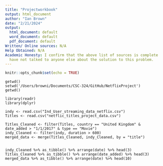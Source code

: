 ```yaml
---
title: "Projectworkbook"
output: html_document
author: "Ian Brown"
date: "2/21/2024"
output:
  html_document: default
  word_document: default
  pdf_document: default
Written/ Online sources: N/A
Help Obtained: N/A
Academic Honesty: I confirm that the above list of sources is complete AND that I
  have not talked to anyone else about the solution to this problem.
---
```


```r
knitr::opts_chunk$set(echo = TRUE)
```
```
getwd()
setwd('/Users/browni/Documents/CSC-324/GitHub/NetflixProject')
getwd()

library(readr)
library(dplyr)

indy <- read.csv("Ind_User_streaming_data_netflix.csv")
Titles <- read.csv("netflic_titles_project_data.csv")

Titles_Cleaned <- filter(Titles, country == "United Kingdom" & date_added > "1/1/2017" & type == "Movie")
indy_Cleaned <- filter(indy, duration > 600)
merged_data <- merge(Titles_Cleaned, indy_Cleaned, by = "title")


indy_Cleaned %>% as_tibble() %>% arrange(date) %>% head(3)
Titles_Cleaned %>% as_tibble() %>% arrange(date_added) %>% head(3)
merged_data %>% as_tibble() %>% arrange(date) %>% head(10)

```





